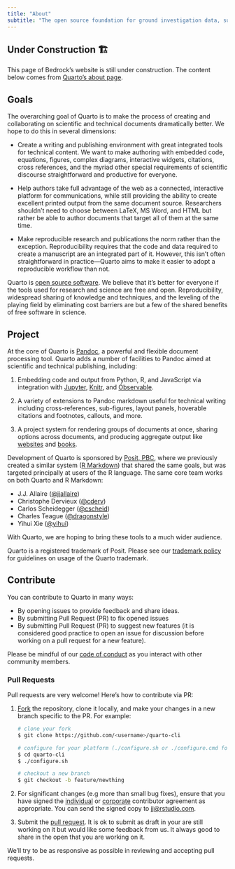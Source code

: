```yaml
---
title: "About"
subtitle: "The open source foundation for ground investigation data, subsurface modelling and Geo-BIM."
---
```


::: {.callout-caution}

## Under Construction 🏗️

This page of Bedrock's website is still under construction. The content below comes from [Quarto's about page](https://quarto.org/about.html).

:::

## Goals

The overarching goal of Quarto is to make the process of creating and collaborating on scientific and technical documents dramatically better. We hope to do this in several dimensions:

-   Create a writing and publishing environment with great integrated tools for technical content. We want to make authoring with embedded code, equations, figures, complex diagrams, interactive widgets, citations, cross references, and the myriad other special requirements of scientific discourse straightforward and productive for everyone.

-   Help authors take full advantage of the web as a connected, interactive platform for communications, while still providing the ability to create excellent printed output from the same document source. Researchers shouldn't need to choose between LaTeX, MS Word, and HTML but rather be able to author documents that target all of them at the same time.

-   Make reproducible research and publications the norm rather than the exception. Reproducibility requires that the code and data required to create a manuscript are an integrated part of it. However, this isn't often straightforward in practice---Quarto aims to make it easier to adopt a reproducible workflow than not.

Quarto is [open source software](/license.qmd). We believe that it's better for everyone if the tools used for research and science are free and open. Reproducibility, widespread sharing of knowledge and techniques, and the leveling of the playing field by eliminating cost barriers are but a few of the shared benefits of free software in science.

## Project

At the core of Quarto is [Pandoc](https://pandoc.org), a powerful and flexible document processing tool. Quarto adds a number of facilities to Pandoc aimed at scientific and technical publishing, including:

1.  Embedding code and output from Python, R, and JavaScript via integration with [Jupyter](https://jupyter.org/), [Knitr](https://yihui.org/knitr/), and [Observable](https://github.com/observablehq/).

2.  A variety of extensions to Pandoc markdown useful for technical writing including cross-references, sub-figures, layout panels, hoverable citations and footnotes, callouts, and more.

3.  A project system for rendering groups of documents at once, sharing options across documents, and producing aggregate output like [websites](/docs/websites/website-basics.qmd) and [books](/docs/books/book-basics.qmd).

Development of Quarto is sponsored by [Posit, PBC](https://www.posit.co), where we previously created a similar system ([R Markdown](https://rmarkdown.rstudio.com/)) that shared the same goals, but was targeted principally at users of the R language. The same core team works on both Quarto and R Markdown:

-   J.J. Allaire ([\@jjallaire](https://github.com/jjallaire/))
-   Christophe Dervieux ([\@cderv](https://github.com/cderv))
-   Carlos Scheidegger ([\@cscheid](https://github.com/cscheid))
-   Charles Teague ([\@dragonstyle](https://github.com/dragonstyle))
-   Yihui Xie ([\@yihui](https://github.com/yihui))

With Quarto, we are hoping to bring these tools to a much wider audience.

Quarto is a registered trademark of Posit. Please see our [trademark policy](trademark.qmd) for guidelines on usage of the Quarto trademark.

## Contribute

You can contribute to Quarto in many ways:

-   By opening issues to provide feedback and share ideas.
-   By submitting Pull Request (PR) to fix opened issues
-   By submitting Pull Request (PR) to suggest new features (it is considered good practice to open an issue for discussion before working on a pull request for a new feature).

Please be mindful of our [code of conduct](https://github.com/quarto-dev/quarto-cli/blob/main/.github/CODE_OF_CONDUCT.md) as you interact with other community members.

### Pull Requests {.unlisted}

Pull requests are very welcome! Here's how to contribute via PR:

1.  [Fork](https://github.com/quarto-dev/quarto-cli/fork) the repository, clone it locally, and make your changes in a new branch specific to the PR. For example:

    ``` .bash
    # clone your fork
    $ git clone https://github.com/<username>/quarto-cli

    # configure for your platform (./configure.sh or ./configure.cmd for windows)
    $ cd quarto-cli
    $ ./configure.sh

    # checkout a new branch
    $ git checkout -b feature/newthing
    ```

2.  For significant changes (e.g more than small bug fixes), ensure that you have signed the [individual](https://posit.co/wp-content/uploads/2023/04/2023-03-13_TC_Indiv_contrib_agreement.pdf) or [corporate](https://posit.co/wp-content/uploads/2023/04/2023-03-13_TC_Corp_contrib_agreement.pdf) contributor agreement as appropriate. You can send the signed copy to [jj\@rstudio.com](mailto:jj@rstudio.com){.email}.

3.  Submit the [pull request](https://help.github.com/articles/using-pull-requests). It is ok to submit as draft in your are still working on it but would like some feedback from us. It always good to share in the open that you are working on it.

We'll try to be as responsive as possible in reviewing and accepting pull requests.
